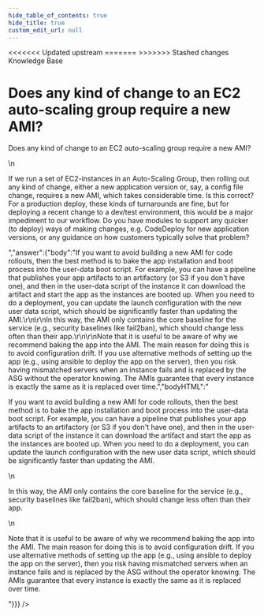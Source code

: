 ```yaml
---
hide_table_of_contents: true
hide_title: true
custom_edit_url: null
---
```



<head>
<<<<<<< Updated upstream
  <link rel="canonical" href="https://github.com/tnn-gruntwork-io/knowledge-base/discussions/72" />
=======
  <link rel="canonical" href="https://github.com/tnn-gruntwork-io/knowledge-base/discussions/72" />
>>>>>>> Stashed changes
</head>

<CenterLayout>
<span className="searchCategory">Knowledge Base</span>
<h1>Does any kind of change to an EC2 auto-scaling group require a new AMI?</h1>
<GitHub discussion={{"id":"D_kwDOF8slf84AOLMw","number":72,"author":{"login":"marijakstrazdas"},"title":"Does any kind of change to an EC2 auto-scaling group require a new AMI?","body":"Does any kind of change to an EC2 auto-scaling group require a new AMI?\r\n\r\nIf we run a set of EC2-instances in an Auto-Scaling Group, then rolling out any kind of change, either a new application version or, say, a config file change, requires a new AMI, which takes considerable time. Is this correct? For a production deploy, these kinds of turnarounds are fine, but for deploying a recent change to a dev/test environment, this would be a major impediment to our workflow. Do you have modules to support any quicker (to deploy) ways of making changes, e.g. CodeDeploy for new application versions, or any guidance on how customers typically solve that problem? ","bodyHTML":"<p dir=\"auto\">Does any kind of change to an EC2 auto-scaling group require a new AMI?</p>\n<p dir=\"auto\">If we run a set of EC2-instances in an Auto-Scaling Group, then rolling out any kind of change, either a new application version or, say, a config file change, requires a new AMI, which takes considerable time. Is this correct? For a production deploy, these kinds of turnarounds are fine, but for deploying a recent change to a dev/test environment, this would be a major impediment to our workflow. Do you have modules to support any quicker (to deploy) ways of making changes, e.g. CodeDeploy for new application versions, or any guidance on how customers typically solve that problem?</p>","answer":{"body":"If you want to avoid building a new AMI for code rollouts, then the best method is to bake the app installation and boot process into the user-data boot script. For example, you can have a pipeline that publishes your app artifacts to an artifactory (or S3 if you don't have one), and then in the user-data script of the instance it can download the artifact and start the app as the instances are booted up. When you need to do a deployment, you can update the launch configuration with the new user data script, which should be significantly faster than updating the AMI.\r\n\r\nIn this way, the AMI only contains the core baseline for the service (e.g., security baselines like fail2ban), which should change less often than their app.\r\n\r\nNote that it is useful to be aware of why we recommend baking the app into the AMI. The main reason for doing this is to avoid configuration drift. If you use alternative methods of setting up the app (e.g., using ansible to deploy the app on the server), then you risk having mismatched servers when an instance fails and is replaced by the ASG without the operator knowing. The AMIs guarantee that every instance is exactly the same as it is replaced over time.","bodyHTML":"<p dir=\"auto\">If you want to avoid building a new AMI for code rollouts, then the best method is to bake the app installation and boot process into the user-data boot script. For example, you can have a pipeline that publishes your app artifacts to an artifactory (or S3 if you don't have one), and then in the user-data script of the instance it can download the artifact and start the app as the instances are booted up. When you need to do a deployment, you can update the launch configuration with the new user data script, which should be significantly faster than updating the AMI.</p>\n<p dir=\"auto\">In this way, the AMI only contains the core baseline for the service (e.g., security baselines like fail2ban), which should change less often than their app.</p>\n<p dir=\"auto\">Note that it is useful to be aware of why we recommend baking the app into the AMI. The main reason for doing this is to avoid configuration drift. If you use alternative methods of setting up the app (e.g., using ansible to deploy the app on the server), then you risk having mismatched servers when an instance fails and is replaced by the ASG without the operator knowing. The AMIs guarantee that every instance is exactly the same as it is replaced over time.</p>"}}} />

</CenterLayout>
  

<!-- ##DOCS-SOURCER-START
{
  "sourcePlugin": "github-discussions",
  "hash": "0d65c3c015c7c395a93a7487999c9a33"
}
##DOCS-SOURCER-END -->
